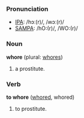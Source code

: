 ===Pronunciation===
*[[w:IPA|IPA]]: /hɔː(r)/, /ʍɔː(r)/
*[[w:SAMPA|SAMPA]]: /hO:(r)/, /WO:(r)/

===Noun===
'''whore''' (plural: [[whores]])

# a prostitute.

===Verb===
'''to whore''' ([[whored]], whored)

# to prostitute.
{{msg:-ore}}